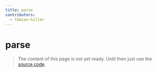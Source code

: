 ```yaml
---
title: parse
contributors:
  - fabian-hiller
---
```


# parse

> The content of this page is not yet ready. Until then just use the [source code](https://github.com/fabian-hiller/valibot/blob/main/library/src/methods/parse/parse.ts).
